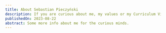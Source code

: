 ---
title: About Sebastian Pieczyński
description: If you are curious about me, my values or my Curriculum Viate (CV) / portfolio read on.
publishedOn: 2023-08-22
abstract: Some more info about me for the curious minds.
---

<AboutMeToggleMessage/>

<CV/>

